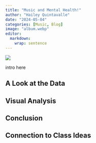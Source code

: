 ```yaml
---
title: "Music and Mental Health!"
author: "Hailey Quintavalle"
date: "2024-05-04"
categories: [Music, Blog]
image: "album.webp"
editor: 
  markdown: 
    wrap: sentence
---
```


![](music-and-mental-health.jpg)


intro here


## A Look at the Data





## Visual Analysis



## Conclusion




## Connection to Class Ideas




















